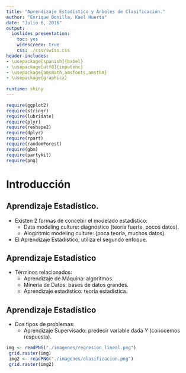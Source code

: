 ```yaml
---
title: "Aprendizaje Estadístico y Árboles de Clasificación."
author: "Enrique Bonilla, Kael Huerta"
date: "Julio 6, 2016"
output: 
  ioslides_presentation:
    toc: yes
    widescreen: true
    css: ./css/swiss.css
header-includes: 
- \usepackage[spanish]{babel}
- \usepackage[utf8]{inputenc}
- \usepackage{amsmath,amsfonts,amsthm}
- \usepackage{graphicx}
 
runtime: shiny
---
```


```r
require(ggplot2)
require(stringr)
require(lubridate)
require(plyr)
require(reshape2)
require(dplyr)
require(rpart)
require(randomForest)
require(gbm)
require(partykit)
require(png)
```

# Introducción 


##  Aprendizaje Estadístico.

- Existen 2 formas de concebir el modelado estadístico:
    + Data modeling culture: diagnóstico (teoría fuerte, pocos datos).
    + Alogiritmic modeling culture: (poca teoría, muchos datos).

- El Aprendizaje Estadístico, utiliza el segundo enfoque. 
    
##  Aprendizaje Estadístico 

- Términos relacionados:
    + Aprendizaje de Máquina: algoritmos.
    + Minería de Datos: bases de datos grandes.
    + Aprendizaje estadístico: teoría estadística.

##  Aprendizaje Estadístico 
- Dos tipos de problemas:
    + Aprendizaje Supervisado: predecir variable dada $Y$ 
    (conocemos respuesta).
    
```r

img <- readPNG("./imagenes/regresion_lineal.png")
 grid.raster(img)
 img2 <- readPNG("./imagenes/clasificacion.png")
 grid.raster(img2)
```
    






